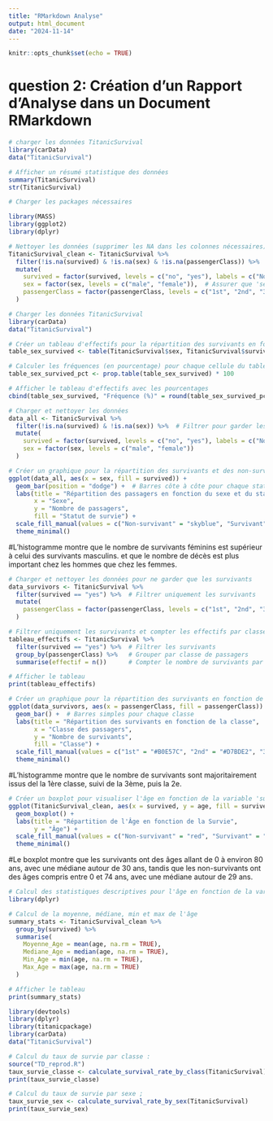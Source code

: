 ```yaml
---
title: "RMarkdown Analyse"
output: html_document
date: "2024-11-14"
---
```


```r
knitr::opts_chunk$set(echo = TRUE)
```

# question 2: Création d’un Rapport d’Analyse dans un Document RMarkdown
```r
# charger les données TitanicSurvival 
library(carData)
data("TitanicSurvival")
```


```r
# Afficher un résumé statistique des données
summary(TitanicSurvival)
str(TitanicSurvival)

```


```r
# Charger les packages nécessaires

library(MASS)
library(ggplot2)
library(dplyr)
```


```r
# Nettoyer les données (supprimer les NA dans les colonnes nécessaires)
TitanicSurvival_clean <- TitanicSurvival %>%
  filter(!is.na(survived) & !is.na(sex) & !is.na(passengerClass)) %>%  # Retirer les lignes avec NA
  mutate(
    survived = factor(survived, levels = c("no", "yes"), labels = c("Non-survivant", "Survivant")),  # Convertir 'survived' en facteur
    sex = factor(sex, levels = c("male", "female")),  # Assurer que 'sex' est aussi un facteur
    passengerClass = factor(passengerClass, levels = c("1st", "2nd", "3rd"))  # Assurer l'ordre des classes
  )
```


```r
# Charger les données TitanicSurvival
library(carData)
data("TitanicSurvival")

# Créer un tableau d'effectifs pour la répartition des survivants en fonction du sexe
table_sex_survived <- table(TitanicSurvival$sex, TitanicSurvival$survived)

# Calculer les fréquences (en pourcentage) pour chaque cellule du tableau
table_sex_survived_pct <- prop.table(table_sex_survived) * 100

# Afficher le tableau d'effectifs avec les pourcentages
cbind(table_sex_survived, "Fréquence (%)" = round(table_sex_survived_pct, 1))
```


```r
# Charger et nettoyer les données
data_all <- TitanicSurvival %>%
  filter(!is.na(survived) & !is.na(sex)) %>%  # Filtrer pour garder les données non manquantes
  mutate(
    survived = factor(survived, levels = c("no", "yes"), labels = c("Non-survivant", "Survivant")),
    sex = factor(sex, levels = c("male", "female"))
  )

# Créer un graphique pour la répartition des survivants et des non-survivants en fonction du sexe
ggplot(data_all, aes(x = sex, fill = survived)) +
  geom_bar(position = "dodge") +  # Barres côte à côte pour chaque statut de survie
  labs(title = "Répartition des passagers en fonction du sexe et du statut de survie",
       x = "Sexe",
       y = "Nombre de passagers",
       fill = "Statut de survie") +
  scale_fill_manual(values = c("Non-survivant" = "skyblue", "Survivant" = "pink")) +  # Couleurs pour chaque statut de survie
  theme_minimal()

```
#L'histogramme montre que le nombre de survivants féminins est supérieur à celui des survivants masculins. et que le nombre de décès est plus important chez les hommes que chez les femmes.

```r
# Charger et nettoyer les données pour ne garder que les survivants
data_survivors <- TitanicSurvival %>%
  filter(survived == "yes") %>%  # Filtrer uniquement les survivants
  mutate(
    passengerClass = factor(passengerClass, levels = c("1st", "2nd", "3rd"))
  )

```

```r
# Filtrer uniquement les survivants et compter les effectifs par classe
tableau_effectifs <- TitanicSurvival %>%
  filter(survived == "yes") %>%  # Filtrer les survivants
  group_by(passengerClass) %>%   # Grouper par classe de passagers
  summarise(effectif = n())      # Compter le nombre de survivants par classe

# Afficher le tableau
print(tableau_effectifs)
```

```r
# Créer un graphique pour la répartition des survivants en fonction de la classe
ggplot(data_survivors, aes(x = passengerClass, fill = passengerClass)) +
  geom_bar() +  # Barres simples pour chaque classe
  labs(title = "Répartition des survivants en fonction de la classe",
       x = "Classe des passagers",
       y = "Nombre de survivants",
       fill = "Classe") +
  scale_fill_manual(values = c("1st" = "#B0E57C", "2nd" = "#D7BDE2", "3rd" = "#FFD1A9")) +  # vert, violet, orange
  theme_minimal()
```
#L'histogramme montre que le nombre de survivants sont majoritairement issus del la 1ère classe, suivi de la 3ème, puis la 2e.

```r
# Créer un boxplot pour visualiser l'âge en fonction de la variable 'survived'
ggplot(TitanicSurvival_clean, aes(x = survived, y = age, fill = survived)) +
  geom_boxplot() +
  labs(title = "Répartition de l'Âge en fonction de la Survie",
       y = "Âge") +
  scale_fill_manual(values = c("Non-survivant" = "red", "Survivant" = "green")) +  # Couleurs pour les groupes
  theme_minimal()


```
#Le boxplot montre que les survivants ont des âges allant de 0 à environ 80 ans, avec une médiane autour de 30 ans, tandis que les non-survivants ont des âges compris entre 0 et 74 ans, avec une médiane autour de 29 ans.
```r
# Calcul des statistiques descriptives pour l'âge en fonction de la variable "survived"
library(dplyr)

# Calcul de la moyenne, médiane, min et max de l'âge
summary_stats <- TitanicSurvival_clean %>%
  group_by(survived) %>%
  summarise(
    Moyenne_Age = mean(age, na.rm = TRUE),
    Mediane_Age = median(age, na.rm = TRUE),
    Min_Age = min(age, na.rm = TRUE),
    Max_Age = max(age, na.rm = TRUE)
  )

# Afficher le tableau
print(summary_stats)


```



```r
library(devtools)
library(dplyr)
library(titanicpackage)
library(carData)
data("TitanicSurvival")
```

```r
# Calcul du taux de survie par classe :
source("TD_reprod.R")
taux_survie_classe <- calculate_survival_rate_by_class(TitanicSurvival)
print(taux_survie_classe)
```

```r
# Calcul du taux de survie par sexe ;
taux_survie_sex <- calculate_survival_rate_by_sex(TitanicSurvival)
print(taux_survie_sex)
```







